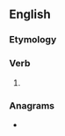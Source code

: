 ==English==

===Etymology===
{{suffix|en|study|eth}}

===Verb===
{{head|en|verb form}}

# {{en-archaic third-person singular of|study}}

===Anagrams===
* {{anagrams|en|a=dehisttu|teuthids}}